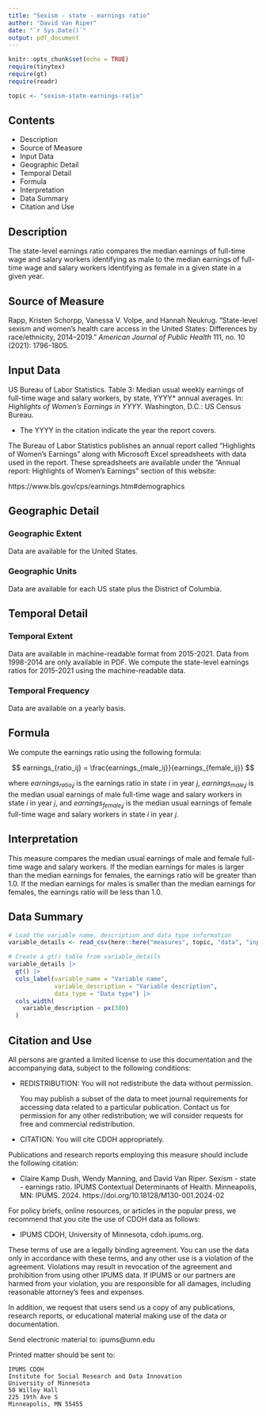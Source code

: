 ```yaml
---
title: "Sexism - state - earnings ratio"
author: "David Van Riper"
date: "`r Sys.Date()`"
output: pdf_document
---
```


```r
knitr::opts_chunk$set(echo = TRUE)
require(tinytex)
require(gt)
require(readr)

topic <- "sexism-state-earnings-ratio"
```

## Contents
* Description
* Source of Measure
* Input Data
* Geographic Detail
* Temporal Detail
* Formula
* Interpretation
* Data Summary
* Citation and Use

## Description
The state-level earnings ratio compares the median earnings of full-time wage and salary workers identifying as male to the median earnings of full-time wage and salary workers identifying as female in a given state in a given year. 

## Source of Measure
Rapp, Kristen Schorpp, Vanessa V. Volpe, and Hannah Neukrug. "State-level sexism and women’s health care access in the United States: Differences by race/ethnicity, 2014–2019." _American Journal of Public Health_ 111, no. 10 (2021): 1796-1805.

## Input Data
US Bureau of Labor Statistics. Table 3: Median usual weekly earnings of full-time wage and salary workers, by state, YYYY* annual averages. In: _Highlights of Women’s Earnings in YYYY_. Washington, D.C.: US Census Bureau.

* The YYYY in the citation indicate the year the report covers. 

The Bureau of Labor Statistics publishes an annual report called "Highlights of Women's Earnings" along with Microsoft Excel spreadsheets with data used in the report. These spreadsheets are available under the "Annual report: Highlights of Women's Earnings" section of this website:

https://www.bls.gov/cps/earnings.htm#demographics

## Geographic Detail

### Geographic Extent
Data are available for the United States.

### Geographic Units
Data are available for each US state plus the District of Columbia.

## Temporal Detail

### Temporal Extent
Data are available in machine-readable format from 2015-2021. Data from 1998-2014 are only available in PDF. We compute the state-level earnings ratios for 2015-2021 using the machine-readable data.   

### Temporal Frequency
Data are available on a yearly basis. 

## Formula 
We compute the earnings ratio using the following formula:

$$
earnings_{ratio_ij} = \frac{earnings_{male_ij}}{earnings_{female_ij}} 
$$

where $earnings_{ratio_ij}$ is the earnings ratio in state $i$ in year $j$, $earnings_{male_ij}$ is the median usual earnings of male full-time wage and salary workers in state $i$ in year $j$, and $earnings_{female_ij}$ is the median usual earnings of female full-time wage and salary workers in state $i$ in year $j$. 

## Interpretation
This measure compares the median usual earnings of male and female full-time wage and salary workers. If the median earnings for males is larger than the median earnings for females, the earnings ratio will be greater than 1.0. If the median earnings for males is smaller than the median earnings for females, the earnings ratio will be less than 1.0. 

## Data Summary
```r
# Load the variable name, description and data type information
variable_details <- read_csv(here::here("measures", topic, "data", "input", "variable_descriptions.csv"))

# Create a gt() table from variable_details
variable_details |> 
  gt() |> 
  cols_label(variable_name = "Variable name",
             variable_description = "Variable description",
             data_type = "Data type") |> 
  cols_width(
    variable_description ~ px(300)
  )
```

## Citation and Use
All persons are granted a limited license to use this documentation and the
accompanying data, subject to the following conditions:

* REDISTRIBUTION: You will not redistribute the data without permission.

  You may publish a subset of the data to meet journal requirements for accessing 
  data related to a particular publication. Contact us for permission for any other 
  redistribution; we will consider requests for free and commercial redistribution.

* CITATION: You will cite CDOH appropriately.

Publications and research reports employing this measure should include the following citation:

* Claire Kamp Dush, Wendy Manning, and David Van Riper. Sexism - state - earnings ratio. IPUMS Contextual Determinants of Health. Minneapolis, MN: IPUMS. 2024. https://doi.org/10.18128/M130-001.2024-02

For policy briefs, online resources, or articles in the popular press, we recommend that you cite the use of CDOH data as follows:

* IPUMS CDOH, University of Minnesota, cdoh.ipums.org.

These terms of use are a legally binding agreement. You can use the data only in 
accordance with these terms, and any other use is a violation of the agreement. 
Violations may result in revocation of the agreement and prohibition from using other 
IPUMS data. If IPUMS or our partners are harmed from your violation, you are 
responsible for all damages, including reasonable attorney's fees and expenses.
        
In addition, we request that users send us a copy of any publications, research
reports, or educational material making use of the data or documentation.

Send electronic material to: ipums@umn.edu

Printed matter should be sent to:

    IPUMS CDOH
    Institute for Social Research and Data Innovation
    University of Minnesota
    50 Willey Hall
    225 19th Ave S
    Minneapolis, MN 55455
